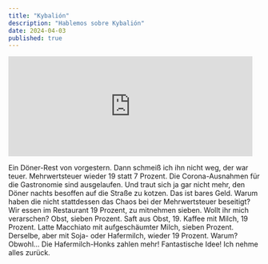 ```yaml
---
title: "Kybalión"
description: "Hablemos sobre Kybalión"
date: 2024-04-03
published: true
---
```



<iframe
  width="488"
  height="200"
  src="https://www.youtube.com/embed/IW_YHXSaPKE"
  title="Da Vinci, genio de la procrastinación - Shorts"
  frameBorder="0"
  allow="accelerometer; autoplay; clipboard-write; encrypted-media; gyroscope; picture-in-picture; web-share"
  allowFullScreen
></iframe>

Ein Döner-Rest von vorgestern.
Dann schmeiß ich ihn nicht weg, der war teuer. 
Mehrwertsteuer wieder 19 statt 7 Prozent. 
Die Corona-Ausnahmen für die Gastronomie sind ausgelaufen.
Und traut sich ja gar nicht mehr, den Döner nachts besoffen auf die Straße zu kotzen. 
Das ist bares Geld. 
Warum haben die nicht stattdessen das Chaos bei der Mehrwertsteuer beseitigt? 
Wir essen im Restaurant 19 Prozent, zu mitnehmen sieben.
Wollt ihr mich verarschen? 
Obst, sieben Prozent. Saft aus Obst, 19. 
Kaffee mit Milch, 19 Prozent. 
Latte Macchiato mit aufgeschäumter Milch, sieben Prozent. 
Derselbe, aber mit Soja- oder Hafermilch, wieder 19 Prozent. Warum? 
Obwohl... Die Hafermilch-Honks zahlen mehr! 
Fantastische Idee!
Ich nehme alles zurück. 
